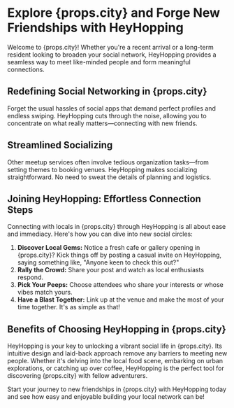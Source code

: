 # Explore {props.city} and Forge New Friendships with HeyHopping

Welcome to {props.city}! Whether you're a recent arrival or a long-term resident looking to broaden your social network, HeyHopping provides a seamless way to meet like-minded people and form meaningful connections.

## Redefining Social Networking in {props.city}

Forget the usual hassles of social apps that demand perfect profiles and endless swiping. HeyHopping cuts through the noise, allowing you to concentrate on what really matters—connecting with new friends.

## Streamlined Socializing

Other meetup services often involve tedious organization tasks—from setting themes to booking venues. HeyHopping makes socializing straightforward. No need to sweat the details of planning and logistics.

## Joining HeyHopping: Effortless Connection Steps

Connecting with locals in {props.city} through HeyHopping is all about ease and immediacy. Here's how you can dive into new social circles:

1. **Discover Local Gems:** Notice a fresh cafe or gallery opening in {props.city}? Kick things off by posting a casual invite on HeyHopping, saying something like, "Anyone keen to check this out?"
2. **Rally the Crowd:** Share your post and watch as local enthusiasts respond.
3. **Pick Your Peeps:** Choose attendees who share your interests or whose vibes match yours.
4. **Have a Blast Together:** Link up at the venue and make the most of your time together. It's as simple as that!

## Benefits of Choosing HeyHopping in {props.city}

HeyHopping is your key to unlocking a vibrant social life in {props.city}. Its intuitive design and laid-back approach remove any barriers to meeting new people. Whether it's delving into the local food scene, embarking on urban explorations, or catching up over coffee, HeyHopping is the perfect tool for discovering {props.city} with fellow adventurers.

Start your journey to new friendships in {props.city} with HeyHopping today and see how easy and enjoyable building your local network can be!
